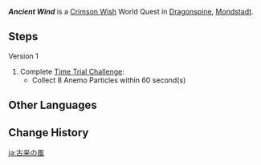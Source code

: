 {{Quest Infobox
|id            = 10008; 10018; 10026
|type          = World
|group         = Crimson Wish
|region        = Mondstadt
|area          = Dragonspine
|subarea       = Snow-Covered Path
|startLocation = [[Snow-Covered Path]], [[Dragonspine]], [[Mondstadt]]
|rewards       = Crimson Agate*1
|characters    = Traveler
}}
'''''Ancient Wind''''' is a [[Crimson Wish]] World Quest in [[Dragonspine]], [[Mondstadt]].

==Steps==
{{Quest Description|The only thing that still calls out across [[Dragonspine]] is the biting, icy wind. Nonetheless, the ley lines will sometimes produce tiny Anemo elemental particles. Complete this natural challenge and you may obtain the red crystals that the ancient tree desires...}}
;Version 1
#Complete [[Time Trial Challenge]]:
#*Collect 8 Anemo Particles within 60 second(s)

==Other Languages==
{{Other Languages
|en      = Ancient Wind
|zhs     = 来古之风
|zhs_rm  = Láigǔ zhī Fēng
|zht     = 來古之風
|zht_rm  = Láigǔ zhī Fēng
|zh_tl   = Wind from the Past
|ja      = 古来の風
|ja_rm   = Korai no Kaze
|ja_tl   = Ancient Wind
|ko      = 과거에서 온 바람
|ko_tl   = Wind from the Past
|es      = Viento de antaño
|es_tl   = Wind of the Past
|fr      = Vent antique
|fr_tl   = Ancient Wind
|ru      = Ветер древности
|ru_tl   = Wind of Antiquity
|th      = สายลมแห่งอดีตกาล
|th_rm   = 
|th_tl   = 
|vi      = Ngọn Gió Viễn Cổ
|vi_tl   = 
|de      = Wind des Altertums
|de_tl   = Wind of Antiquity
|id      = Angin Kuno
|id_tl   = Ancient Wind
|pt      = Vento Ancestral
|pt_tl   = 
}}

==Change History==
{{Change History|1.2}}

[[ja:古来の風]]